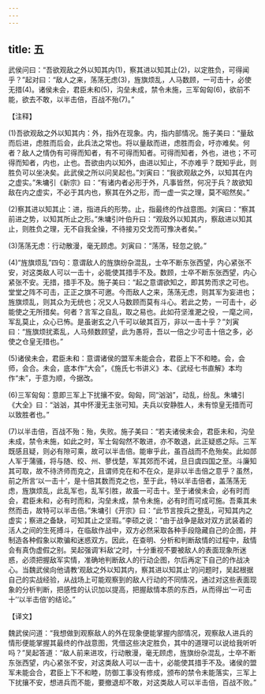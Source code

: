 ```yaml
---
---
---
```

title: 五
---



武侯问曰：“吾欲观敌之外以知其内(1)，察其进以知其止(2)，以定胜负，可得闻乎？”起对曰：“敌人之来，荡荡无虑(3)，旌旗烦乱，人马数顾，一可击十，必使无措(4)。诸侯未会，君臣未和(5)，沟垒未成，禁令未施，三军匈匈(6)，欲前不能，欲去不敢，以半击倍，百战不殆(7)。”

【注释】

(1)吾欲观敌之外以知其内：外，指外在现象。内，指内部情况。施子美曰：“量敌而后进，虑胜而后会，此兵法之常也。将以量敌而进，虑胜而会，吁亦难矣。何者？敌人之情伪有可得而知者，有不可得而知者。可得而知者，外也，进也；不可得而知者，内也，止也。吾欲由内以知外，由进以知止，不亦难乎？既知乎此，则胜负可以坐决矣。此武侯之所以问吴起也。”刘寅曰：“我欲观敌之外，以知其在内之虚实。”朱墉引《新宗》曰：“有诸内者必形于外，凡事皆然，何况于兵？故欲知敌在内之虚实，不必于其内也，察其在外之形，而一虚一实之理，莫不昭然矣。”

(2)察其进以知其止：进，指进兵的形势。止，指最终的作战意图。刘寅曰：“察其前进之势，以知其所止之形。”朱墉引叶伯升曰：“观敌外以知其内，察敌进以知其止，则胜负之理，无不自我全操，不待接刃交戈而可豫决者矣。”

(3)荡荡无虑：行动散漫，毫无顾虑。刘寅曰：“荡荡，轻忽之貌。”

(4)“旌旗烦乱”四句：意谓敌人的旌旗纷杂混乱，士卒不断东张西望，内心紧张不安，对这类敌人可以一击十，必能使其措手不及。数顾，士卒不断东张西望，内心紧张不安。无措，措手不及。施子美曰：“起之意谓欲知之，即其势而求之可也。堂堂之阵不可击，正正之旗不可邀。今而敌人之来，荡荡无虑，则其军为妄进也；旌旗烦乱，则其众为无统也；况又人马数顾而莫有斗心。若此之势，一可击十，必能使之无所措矣。何者？言军之自乱，取之易也。此如苻坚淮淝之役，一麾之间，军乱莫止，众心已怖。是虽谢玄之八千可以破其百万，非以一击十乎？”刘寅曰：“旌旗烦扰紊乱，人马频数顾望，此为愚将，吾以一倍之少可击十倍之多，必使之仓皇无措也。”

(5)诸侯未会，君臣未和：意谓诸侯的盟军未能会合，君臣上下不和睦。会，会师，会合。未会，底本作“大会”，《施氏七书讲义》本、《武经七书直解》本均作“未”，于意为顺，今据改。

(6)三军匈匈：意即三军上下扰攘不安。匈匈，同“汹汹”，动乱，纷乱。朱墉引《大全》曰：“汹汹，其中怀漫无主张可知。夫兵以安静胜人，未有惊皇无措而可以致胜者也。”

(7)以半击倍，百战不殆：殆，失败。施子美曰：“若夫诸侯未会，君臣未和，沟垒未成，禁令未施，如此之时，军士匈匈然不敢进，亦不敢退，此正疑惑之际。三军既感且疑，则必有隙可乘，故可以半击倍。能审乎此，虽百战而不危殆矣。此如郧人军于蒲骚，将与随、绞、州、蓼伐楚，军其郊而不诫，旦日虞四国之至。斗廉知其可取，故不待济师而克之，且谓师克在和不在众，是非以半击倍之意乎？虽然，前之所言‘以一击十’，是十倍其数而克之也，至于此，特以半击倍者，盖荡荡无虑，旌旗烦乱，此乱军也，乱军引胜，故虽一可击十。至于诸侯未会，必有时而会，君臣未和，必有时而和，沟垒未成，禁令未施，必有时而可成可施。吾乘其未然而击，故特可以半击倍。”朱墉引《开宗》曰：“此节言按兵之整乱，可知其内之虚实；察进之备缺，可知其止之坚瑕。”李硕之说：“由于战争是敌对双方武装着的活人之间的生死搏斗，在临敌作战中，双方必然采取各种手段隐藏自己的企图，并制造各种假象以欺骗和迷惑双方。因此，在查明、分析和判断敌情的过程中，敌情会有真伪虚假之别。吴起强调‘料敌’之时，十分重视不要被敌人的表面现象所迷惑，必须把握敌军实情，准确地判断敌人的行动企图，尔后再定下自己的作战决心。当魏武侯向他请教‘观敌之外以知其内，察其进以知其止’的问题时，吴起根据自己的实战经验，从战场上可能观察到的敌人行动的不同情况，通过对这些表面现象的分析判断，把感性的认识加以提高，把握敌情本质的东西，从而得出‘一可击十’‘以半击倍’的结论。”

【译文】

魏武侯问道：“我想做到观察敌人的外在现象便能掌握内部情况，观察敌人进兵的情形便能掌握其最终的作战意图，凭借这些决定胜负，其中的道理可以说给我听听吗？”吴起答道：“敌人前来进攻，行动散漫，毫无顾虑，旌旗纷杂混乱，士卒不断东张西望，内心紧张不安，对这类敌人可以一击十，必能使其措手不及。诸侯的盟军未能会合，君臣上下不和睦，防御工事没有修成，颁布的禁令未能落实，三军上下扰攘不安，想进兵而不能，要撤退却不敢，对这类敌人可以半击倍，百战不败。”
